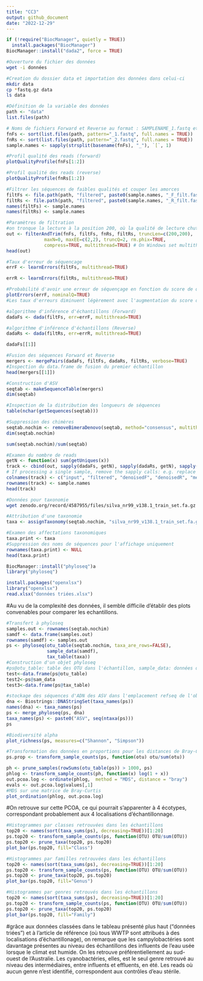 ```yaml
---
title: "CC3"
output: github_document
date: "2022-12-29"
---
```



```r
if (!require("BiocManager", quietly = TRUE))
  install.packages("BiocManager")
BiocManager::install("dada2", force = TRUE)
```

```bash
#Ouverture du fichier des données  
wget -i données
```

```bash
#Creation du dossier data et importation des données dans celui-ci
mkdir data
cp *fastq.gz data
ls data
```

```r
#Définition de la variable des données 
path <- "data"
list.files(path)
```

```r
# Noms de fichiers Forward et Reverse au format : SAMPLENAME_1.fastq et SAMPLENAME_2.fastq
fnFs <- sort(list.files(path, pattern="_1.fastq", full.names = TRUE))
fnRs <- sort(list.files(path, pattern="_2.fastq", full.names = TRUE))
sample.names <- sapply(strsplit(basename(fnFs), "_"), `[`, 1)
```

```r
#Profil qualité des reads (forward)
plotQualityProfile(fnFs[1:2])
```

```r
#Profil qualité des reads (reverse)
plotQualityProfile(fnRs[1:2])
```

```r
#Filtrer les séquences de faibles qualités et couper les amorces 
filtFs <- file.path(path, "filtered", paste0(sample.names, "_F_filt.fastq.gz"))
filtRs <- file.path(path, "filtered", paste0(sample.names, "_R_filt.fastq.gz"))
names(filtFs) <- sample.names
names(filtRs) <- sample.names
```

```r
#Paramètres de filtration
#on tronque la lecture à la position 200, où la qualité de lecture chute davantage. Les amorces sont enlevées
out <- filterAndTrim(fnFs, filtFs, fnRs, filtRs, truncLen=c(200,200),
              maxN=0, maxEE=c(2,2), truncQ=2, rm.phix=TRUE,
              compress=TRUE, multithread=TRUE) # On Windows set multithread=FALSE
head(out)
```

```r
#Taux d'erreur de séquencage 
errF <- learnErrors(filtFs, multithread=TRUE)
```

```r
errR <- learnErrors(filtRs, multithread=TRUE)
```
```r
#Probabilité d'avoir une erreur de séquençage en fonction du score de qualité 
plotErrors(errF, nominalQ=TRUE)
#Les taux d'erreurs diminuent légèrement avec l'augmentation du score de qualité
```
```r
#algorithme d'inférence d'échantillons (Forward)
dadaFs <- dada(filtFs, err=errF, multithread=TRUE)
```

```r
#algorithme d'inférence d'échantillons (Reverse)
dadaRs <- dada(filtRs, err=errR, multithread=TRUE)
```

```r
dadaFs[[1]]
```

```r
#Fusion des séquences Forward et Reverse
mergers <- mergePairs(dadaFs, filtFs, dadaRs, filtRs, verbose=TRUE)
#Inspection du data.frame de fusion du premier échantillon
head(mergers[[1]])
```

```r
#Construction d'ASV
seqtab <- makeSequenceTable(mergers)
dim(seqtab)
```

```r
#Inspection de la distribution des longueurs de séquences
table(nchar(getSequences(seqtab)))
```

```r
#Suppression des chimères
seqtab.nochim <- removeBimeraDenovo(seqtab, method="consensus", multithread=TRUE, verbose=TRUE)
dim(seqtab.nochim)
```

```r
sum(seqtab.nochim)/sum(seqtab)
```

```r
#Examen du nombre de reads
getN <- function(x) sum(getUniques(x))
track <- cbind(out, sapply(dadaFs, getN), sapply(dadaRs, getN), sapply(mergers, getN), rowSums(seqtab.nochim))
# If processing a single sample, remove the sapply calls: e.g. replace sapply(dadaFs, getN) with getN(dadaFs)
colnames(track) <- c("input", "filtered", "denoisedF", "denoisedR", "merged", "nonchim")
rownames(track) <- sample.names
head(track)
```

```bash
#Données pour taxonomie
wget zenodo.org/record/4587955/files/silva_nr99_v138.1_train_set.fa.gz
```

```r
#Attribution d'une taxonomie
taxa <- assignTaxonomy(seqtab.nochim, "silva_nr99_v138.1_train_set.fa.gz", multithread=TRUE)
```

```r
#Examen des affectations taxonomiques
taxa.print <- taxa 
#Suppression des noms de séquences pour l'affichage uniquement
rownames(taxa.print) <- NULL
head(taxa.print)
```

```r
BiocManager::install("phyloseq")a
library("phyloseq")
```

```r
install.packages("openxlsx")
library("openxlsx")
read.xlsx("données triées.xlsx")
```
#Au vu de la complexité des données, il semble difficile d'établir des plots convenables pour comparer les echantillons. 

```r
#Transfert à phyloseq
samples.out <- rownames(seqtab.nochim)
samdf <- data.frame(samples.out)
rownames(samdf) <- samples.out
ps <- phyloseq(otu_table(seqtab.nochim, taxa_are_rows=FALSE), 
               sample_data(samdf), 
               tax_table(taxa))
#Construction d'un objet phyloseq 
#ps@otu_table: table des OTU dans l'échantillon, sample_data: données des échantillons, tax_table: classification (phyla, classe, genre...)
test<-data.frame(ps@otu_table)
test2<-ps@sam_data
test3<-data.frame(ps@tax_table)
```

```r
#stockage des séquences d'ADN des ASV dans l'emplacement refseq de l'objet phyloseq
dna <- Biostrings::DNAStringSet(taxa_names(ps))
names(dna) <- taxa_names(ps)
ps <- merge_phyloseq(ps, dna)
taxa_names(ps) <- paste0("ASV", seq(ntaxa(ps)))
ps
```
```r
#Biodiversité alpha 
plot_richness(ps, measures=c("Shannon", "Simpson"))
```

```r
#Transformation des données en proportions pour les distances de Bray-Curtis.
ps.prop <- transform_sample_counts(ps, function(otu) otu/sum(otu))
```

```r
ph <- prune_samples(rowSums(otu_table(ps)) > 1000, ps)
phlog <- transform_sample_counts(ph, function(x) log(1 + x))
out.pcoa.log <- ordinate(phlog,  method = "MDS", distance = "bray")
evals <- out.pcoa.log$values[,1]
#MDS sur une matrice de Bray-Curtis 
plot_ordination(phlog, out.pcoa.log)
```
#On retrouve sur cette PCOA, ce qui pourrait s'apparenter à 4 écotypes, correspondant probablement aux 4 localisations d'échantillonnage.   
```r
#Histogrammes par classes retrouvées dans les échantillons
top20 <- names(sort(taxa_sums(ps), decreasing=TRUE))[1:20]
ps.top20 <- transform_sample_counts(ps, function(OTU) OTU/sum(OTU))
ps.top20 <- prune_taxa(top20, ps.top20)
plot_bar(ps.top20, fill="Class")
```

```r
#Histogrammes par familles retrouvées dans les échantillons
top20 <- names(sort(taxa_sums(ps), decreasing=TRUE))[1:20]
ps.top20 <- transform_sample_counts(ps, function(OTU) OTU/sum(OTU))
ps.top20 <- prune_taxa(top20, ps.top20)
plot_bar(ps.top20, fill="Genus")
```
```r
#Histogrammes par genres retrouvés dans les échantillons
top20 <- names(sort(taxa_sums(ps), decreasing=TRUE))[1:20]
ps.top20 <- transform_sample_counts(ps, function(OTU) OTU/sum(OTU))
ps.top20 <- prune_taxa(top20, ps.top20)
plot_bar(ps.top20, fill="Family")
```

#grâce aux données classées dans le tableau présenté plus haut ("données triées") et à l'article de référence (où tous WWTP sont attribués à des localisations d'échantillonage), on remarque que les campylobactéries sont davantage présentes au niveau des échantillons des influents de l'eau usée lorsque le climat est humide. On les retrouve préférentiellement au sud-ouest de l'Australie. Les cyanobactéries, elles, est le seul genre retrouvé au niveau des intermédiaires, entre influents et effluents, en été. Les reads où aucun genre n'est identifié, correspondent aux contrôles d'eau stérile.